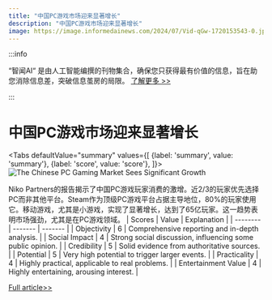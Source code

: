 ```yaml
---
title: "中国PC游戏市场迎来显著增长"
description: "中国PC游戏市场迎来显著增长"
image: https://image.informedainews.com/2024/07/Vid-qGw-1720153543-0.jpg
---
```



:::info

“智闻AI“ 是由人工智能编撰的刊物集合，确保您只获得最有价值的信息，旨在助您消除信息差，突破信息茧房的局限。  [了解更多 >>](/)

:::

# 中国PC游戏市场迎来显著增长


<Tabs
	defaultValue="summary"
	values={[
	{label: 'summary', value: 'summary'},
	{label: 'score', value: 'score'},
]}>
<TabItem value="summary">
<img
  src="https://image.informedainews.com/2024/07/Vid-qGw-1720153543-0.jpg"
  alt="The Chinese PC Gaming Market Sees Significant Growth"
/>



Niko Partners的报告揭示了中国PC游戏玩家消费的激增。近2/3的玩家优先选择PC而非其他平台。Steam作为顶级PC游戏平台占据主导地位，80%的玩家使用它。移动游戏，尤其是小游戏，实现了显著增长，达到了65亿玩家。这一趋势表明市场强劲，尤其是在PC游戏领域。
</TabItem>
<TabItem value="score">
	| Scores     | Value   | Explanation |
	| -------- | ------- | ------- |
	| Objectivity  | 6    | Comprehensive reporting and in-depth analysis.    |
	| Social Impact | 4     | Strong social discussion, influencing some public opinion.    |
	| Credibility    | 5    | Solid evidence from authoritative sources.    |
	| Potential    | 5    | Very high potential to trigger larger events.    |
	| Practicality    | 4    | Highly practical, applicable to real problems.    |
	| Entertainment Value    | 4    | Highly entertaining, arousing interest.    |
</TabItem>
</Tabs>

[Full article>>](https://www.cnbeta.com.tw/articles/game/1437072.htm)
